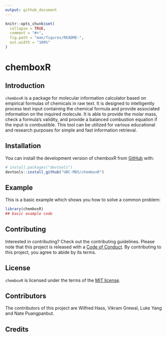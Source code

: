 ```yaml
---
output: github_document
---
```




```r
knitr::opts_chunk$set(
  collapse = TRUE,
  comment = "#>",
  fig.path = "man/figures/README-",
  out.width = "100%"
)
```

# chemboxR

<!-- badges: start -->
<!-- badges: end -->

## Introduction
`chemboxR` is a package for molecular information calculator based 
on empirical formulas of chemicals in raw text. It is designed to 
intelligently process text input containing the chemical formula and provide 
associated information on the inquired molecule. It is able to provide the 
molar mass, check a formula's validity, and provide a balanced combustion 
equation if the input is combustible. This tool can be utilized for various 
educational and research purposes for simple and fast information retrieval.

## Installation

You can install the development version of chemboxR from [GitHub](https://github.com/) with:

``` r
# install.packages("devtools")
devtools::install_github("UBC-MDS/chemboxR")
```

## Example

This is a basic example which shows you how to solve a common problem:

```r
library(chemboxR)
## basic example code
```

## Contributing
Interested in contributing? Check out the contributing guidelines. Please note that this project is released with a [Code of Conduct](CODE_OF_CONDUCT.md). By contributing to this project, you agree to abide by its terms.

## License
`chemboxR` is licensed under the terms of the [MIT license](LICENSE.md). 

## Contributors
The contributors of this project are Wilfred Hass, Vikram Grewal, Luke Yang and Nate Puangpanbut. 

## Credits
